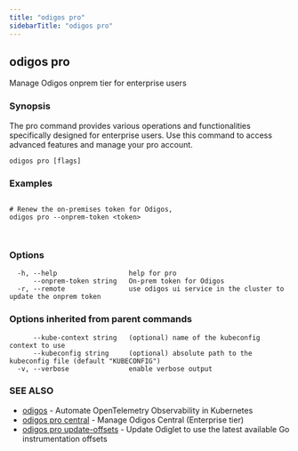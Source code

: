 ```yaml
---
title: "odigos pro"
sidebarTitle: "odigos pro"
---
```

## odigos pro

Manage Odigos onprem tier for enterprise users

### Synopsis

The pro command provides various operations and functionalities specifically designed for enterprise users. Use this command to access advanced features and manage your pro account.

```
odigos pro [flags]
```

### Examples

```
  
# Renew the on-premises token for Odigos,
odigos pro --onprem-token <token>



```

### Options

```
  -h, --help                  help for pro
      --onprem-token string   On-prem token for Odigos
  -r, --remote                use odigos ui service in the cluster to update the onprem token
```

### Options inherited from parent commands

```
      --kube-context string   (optional) name of the kubeconfig context to use
      --kubeconfig string     (optional) absolute path to the kubeconfig file (default "KUBECONFIG")
  -v, --verbose               enable verbose output
```

### SEE ALSO

* [odigos](/cli/odigos)	 - Automate OpenTelemetry Observability in Kubernetes
* [odigos pro central](/cli/odigos_pro_central)	 - Manage Odigos Central (Enterprise tier)
* [odigos pro update-offsets](/cli/odigos_pro_update-offsets)	 - Update Odiglet to use the latest available Go instrumentation offsets